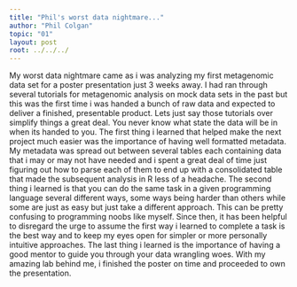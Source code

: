 ---
title: "Phil's worst data nightmare..."
author: "Phil Colgan"
topic: "01"
layout: post
root: ../../../
---

My worst data nightmare came as i was analyzing my first metagenomic data set for a poster presentation just 3 weeks away. I had ran through several tutorials for metagenomic analysis on mock data sets in the past but this was the first time i was handed a bunch of raw data and expected to deliver a finished, presentable product. Lets just say those tutorials over simplify things a great deal. You never know what state the data will be in when its handed to you. The first thing i learned that helped make the next project much easier was the importance of having well formatted metadata. My metadata was spread out between several tables each containing data that i may or may not have needed and i spent a great deal of time just figuring out how to parse each of them to end up with a consolidated table that made the subsequent analysis in R less of a headache. The second thing i learned is that you can do the same task in a given programming language several different ways, some ways being harder than others while some are just as easy but just take a different approach. This can be pretty confusing to programming noobs like myself. Since then, it has been helpful to disregard the urge to assume the first way i learned to complete a task is the best way and to keep my eyes open for simpler or more personally intuitive approaches. The last thing i learned is the importance of having a good mentor to guide you through your data wrangling woes. With my amazing lab behind me, i finished the poster on time and proceeded to own the presentation.    


